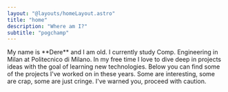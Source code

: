 ```yaml
---
layout: "@layouts/homeLayout.astro"
title: "home"
description: "Where am I?"
subtitle: "pogchamp"
---
```



<Paragraph subtitle="This website is my first ever attempt at something I was always afraid of: web development.">
My name is **Dere** and I am <AgeDisplay client:load /> old. I currently study <Shield icon="noto:books">Comp. Engineering</Shield> in
<Shield icon="twemoji:flag-italy" url="https://it.wikipedia.org/wiki/Italia">Milan</Shield> at
<Shield icon="noto:classical-building" url="https://www.polimi.it/">Politecnico di Milano</Shield>.
In my free time I love to dive deep in projects ideas with the goal of learning new technologies.
</Paragraph>
<Divider />
<Links />
<Divider />
<Paragraph title="My Projects">
Below you can find some of the projects I've worked on in these years. Some are interesting, some are crap, some are just cringe.
I've warned you, proceed with caution.
</Paragraph>
<Projects />
			




